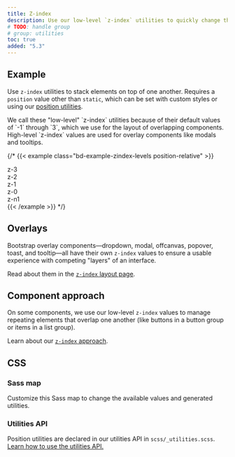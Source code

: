 ```yaml
---
title: Z-index
description: Use our low-level `z-index` utilities to quickly change the stack level of an element or component.
# TODO: handle group
# group: utilities
toc: true
added: "5.3"
---
```


## Example

Use `z-index` utilities to stack elements on top of one another. Requires a `position` value other than `static`, which can be set with custom styles or using our [position utilities]([[docsref:/utilities/position/]]).

<Callout>
We call these "low-level" `z-index` utilities because of their default values of `-1` through `3`, which we use for the layout of overlapping components. High-level `z-index` values are used for overlay components like modals and tooltips.
</Callout>

{/* {{< example class="bd-example-zindex-levels position-relative" >}}
<div class="z-3 position-absolute p-5 rounded-3"><span>z-3</span></div>
<div class="z-2 position-absolute p-5 rounded-3"><span>z-2</span></div>
<div class="z-1 position-absolute p-5 rounded-3"><span>z-1</span></div>
<div class="z-0 position-absolute p-5 rounded-3"><span>z-0</span></div>
<div class="z-n1 position-absolute p-5 rounded-3"><span>z-n1</span></div>
{{< /example >}} */}

## Overlays

Bootstrap overlay components—dropdown, modal, offcanvas, popover, toast, and tooltip—all have their own `z-index` values to ensure a usable experience with competing "layers" of an interface.

Read about them in the [`z-index` layout page]([[docsref:/layout/z-index]]).

## Component approach

On some components, we use our low-level `z-index` values to manage repeating elements that overlap one another (like buttons in a button group or items in a list group).

Learn about our [`z-index` approach]([[docsref:/extend/approach#z-index-scales]]).

## CSS

### Sass map

Customize this Sass map to change the available values and generated utilities.

<ScssDocs name="zindex-levels-map" file="scss/_variables.scss" />

### Utilities API

Position utilities are declared in our utilities API in `scss/_utilities.scss`. [Learn how to use the utilities API.]([[docsref:/utilities/api#using-the-api]])

<ScssDocs name="utils-zindex" file="scss/_utilities.scss" />
